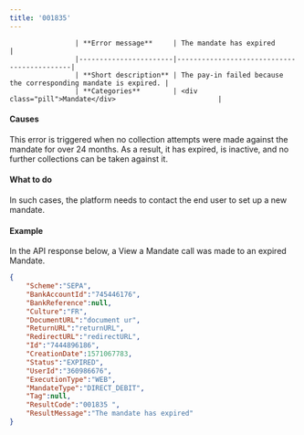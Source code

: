 ```yaml
---
title: '001835'  
---
```



                    | **Error message**     | The mandate has expired                   |
                    |-----------------------|--------------------------------------------|
                    | **Short description** | The pay-in failed because the corresponding mandate is expired. |
                    | **Categories**        | <div class="pill">Mandate</div>                         |
                  

#### Causes  

This error is triggered when no collection attempts were made against the mandate for over 24 months. As a result, it has expired, is inactive, and no further collections can be taken against it.  

#### What to do  

In such cases, the platform needs to contact the end user to set up a new mandate.  

#### Example  

In the API response below, a View a Mandate call was made to an expired Mandate.  
```json API Response
{
    "Scheme":"SEPA",
    "BankAccountId":"745446176",
    "BankReference":null,
    "Culture":"FR",
    "DocumentURL":"document ur",
    "ReturnURL":"returnURL",
    "RedirectURL":"redirectURL",
    "Id":"7444896186",
    "CreationDate":1571067783,
    "Status":"EXPIRED",
    "UserId":"360986676",
    "ExecutionType":"WEB",
    "MandateType":"DIRECT_DEBIT",
    "Tag":null,
    "ResultCode":"001835 ",
    "ResultMessage":"The mandate has expired"
}
```